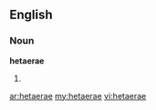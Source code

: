==English==

===Noun===
'''hetaerae'''

#{{plural of|hetaera}}

[[ar:hetaerae]]
[[my:hetaerae]]
[[vi:hetaerae]]
